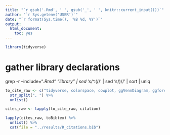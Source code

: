 ```yaml
---
title: "`r gsub('.Rmd', ' ', gsub('_', ' ', knitr::current_input()))`"
author: "`r Sys.getenv('USER')`"
date: "`r format(Sys.time(), '%B %d, %Y')`"
output:
  html_document:
    toc: yes
---
```

  


```r

library(tidyverse)

```

# gather library declarations
grep -r --include="*.Rmd" "library" | sed 's/^.*(//' | sed 's/)//' | sort | uniq


```r

to_cite_raw <- c("tidyverse, colorspace, cowplot, ggVennDiagram, ggforce, ggrepel, gridExtra, haven, janitor, jsonlite, kableExtra, khroma, knitr, networkD3, RColorBrewer, redcapAPI, UpSetR, webshot") %>%
  str_split(", ") %>%
  unlist()

```

```r
cites_raw <- lapply(to_cite_raw, citation)

lapply(cites_raw, toBibtex) %>%
  unlist() %>%
  cat(file = "../results/R_citations.bib")
```

